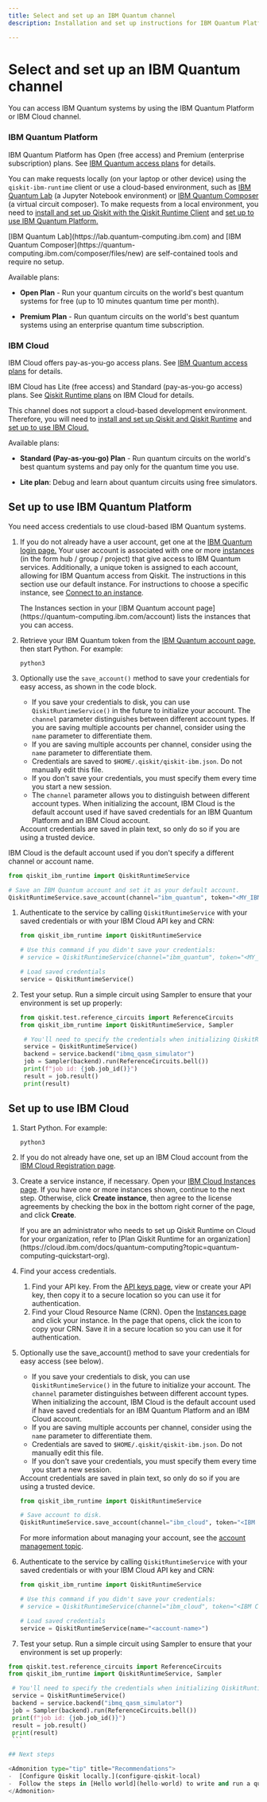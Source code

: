 ```yaml
---
title: Select and set up an IBM Quantum channel
description: Installation and set up instructions for IBM Quantum Platform or IBM Quantum on IBM Cloud to submit Qiskit and Qiskit Runtime jobs

---
```

# Select and set up an IBM Quantum channel

You can access IBM Quantum systems by using the IBM Quantum Platform or IBM Cloud channel.

### IBM Quantum Platform

IBM Quantum Platform has Open (free access) and Premium (enterprise subscription) plans. See [IBM Quantum access plans](https://www.ibm.com/quantum/access-plans) for details.

You can make requests locally (on your laptop or other device) using the `qiskit-ibm-runtime` client or use a cloud-based environment, such as [IBM Quantum Lab](https://lab.quantum-computing.ibm.com) (a Jupyter Notebook environment) or [IBM Quantum Composer](https://quantum-computing.ibm.com/composer/files/new) (a virtual circuit composer). To make requests from a local environment, you need to [install and set up Qiskit with the Qiskit Runtime Client](install#local) and [set up to use IBM Quantum Platform.](#iqp)

<Admonition type="note">
    [IBM Quantum Lab](https://lab.quantum-computing.ibm.com) and [IBM Quantum Composer](https://quantum-computing.ibm.com/composer/files/new) are self-contained tools and require no setup.
</Admonition>

Available plans: 

* **Open Plan** - Run your quantum circuits on the world's best quantum systems for free (up to 10 minutes quantum time per month).

* **Premium Plan** - Run quantum circuits on the world's best quantum systems using an enterprise quantum time subscription.


### IBM Cloud

IBM Cloud offers pay-as-you-go access plans. See [IBM Quantum access plans](https://www.ibm.com/quantum/access-plans) for details.

IBM Cloud has Lite (free access) and Standard (pay-as-you-go access) plans. See [Qiskit Runtime plans](https://cloud.ibm.com/docs/quantum-computing?topic=quantum-computing-plans) on IBM Cloud for details.

This channel does not support a cloud-based development environment. Therefore, you will need to [install and set up Qiskit and Qiskit Runtime](install#local) and [set up to use IBM Cloud.](#cloud)

Available plans:

- **Standard (Pay-as-you-go) Plan** - Run quantum circuits on the world's best quantum systems and pay only for the quantum time you use.

- **Lite plan**: Debug and learn about quantum circuits using free simulators.

<span id="iqp"></span>
## Set up to use IBM Quantum Platform

You need access credentials to use cloud-based IBM Quantum systems. 

1. If you do not already have a user account, get one at the [IBM Quantum login page.](https://quantum-computing.ibm.com/login)  Your user account is associated with one or more [instances](../run/instances) (in the form hub / group / project) that give access to IBM Quantum services. Additionally, a unique token is assigned to each account, allowing for IBM Quantum access from Qiskit. The instructions in this section use our default instance.  For instructions to choose a specific instance, see [Connect to an instance](../run/instances#connect-instance). 

    <Admonition type="note">
      The Instances section in your [IBM Quantum account page](https://quantum-computing.ibm.com/account) lists the instances that you can access.
    </Admonition>

1. Retrieve your IBM Quantum token from the [IBM Quantum account page,](https://quantum-computing.ibm.com/account) then start Python. For example:

    ```shell
    python3
    ```

1. Optionally use the `save_account()` method to save your credentials for easy access, as shown in the code block.

    * If you save your credentials to disk, you can use `QiskitRuntimeService()` in the future to initialize your account. The `channel` parameter distinguishes between different account types. If you are saving multiple accounts per channel, consider using the `name` parameter to differentiate them. 
    * If you are saving multiple accounts per channel, consider using the `name` parameter to differentiate them. 
    * Credentials are saved to `$HOME/.qiskit/qiskit-ibm.json`.  Do not manually edit this file. 
    * If you don't save your credentials, you must specify them every time you start a new session. 
    * The `channel` parameter allows you to distinguish between different account types. When initializing the account, IBM Cloud is the default account used if have saved credentials for an IBM Quantum Platform and an IBM Cloud account.

    <Admonition type="important">
      Account credentials are saved in plain text, so only do so if you are using a trusted device.
    </Admonition>

<Admonition type="note">
IBM Cloud is the default account used if you don't specify a different channel or account name. 
</Admonition>

```python
from qiskit_ibm_runtime import QiskitRuntimeService

# Save an IBM Quantum account and set it as your default account.
QiskitRuntimeService.save_account(channel="ibm_quantum", token="<MY_IBM_QUANTUM_TOKEN>", set_as_default=True)
```

1. Authenticate to the service by calling `QiskitRuntimeService` with your saved credentials or with your IBM Cloud API key and CRN:

   ```python
   from qiskit_ibm_runtime import QiskitRuntimeService

   # Use this command if you didn't save your credentials:
   # service = QiskitRuntimeService(channel="ibm_quantum", token="<MY_IBM_QUANTUM_TOKEN>")

   # Load saved credentials
   service = QiskitRuntimeService()

   ```

1. Test your setup.  Run a simple circuit using Sampler to ensure that your environment is set up properly:

   ```python
   from qiskit.test.reference_circuits import ReferenceCircuits
   from qiskit_ibm_runtime import QiskitRuntimeService, Sampler

    # You'll need to specify the credentials when initializing QiskitRuntimeService, if they were not previously saved.
    service = QiskitRuntimeService()
    backend = service.backend("ibmq_qasm_simulator")
    job = Sampler(backend).run(ReferenceCircuits.bell())
    print(f"job id: {job.job_id()}")
    result = job.result()
    print(result)
    ```

 <span id="cloud"></span>
## Set up to use IBM Cloud

1. Start Python. For example:

    ```shell
    python3
    ```
1. If you do not already have one, set up an IBM Cloud account from the [IBM Cloud Registration page](https://cloud.ibm.com/registration).
1. Create a service instance, if necessary. Open your [IBM Cloud Instances page](https://cloud.ibm.com/quantum/instances). If you have one or more instances shown, continue to the next step. Otherwise, click **Create instance**, then agree to the license agreements by checking the box in the bottom right corner of the page, and click **Create**.

    <Admonition type="note">
      If you are an administrator who needs to set up Qiskit Runtime on Cloud for your organization, refer to [Plan Qiskit Runtime for an organization](https://cloud.ibm.com/docs/quantum-computing?topic=quantum-computing-quickstart-org).
    </Admonition>

1. Find your access credentials.
    1. Find your API key. From the [API keys page](https://cloud.ibm.com/iam/apikeys), view or create your API key, then copy it to a secure location so you can use it for authentication.
    2. Find your Cloud Resource Name (CRN). Open the [Instances page](https://cloud.ibm.com/quantum/instances) and click your instance. In the page that opens, click the icon to copy your CRN. Save it in a secure location so you can use it for authentication.

1. Optionally  use the save_account() method to save your credentials for easy access (see below).

    * If you save your credentials to disk, you can use `QiskitRuntimeService()` in the future to initialize your account. The `channel` parameter distinguishes between different account types. When initializing the account, IBM Cloud is the default account used if have saved credentials for an IBM Quantum Platform and an IBM Cloud account.
    * If you are saving multiple accounts per channel, consider using the `name` parameter to differentiate them. 
    * Credentials are saved to `$HOME/.qiskit/qiskit-ibm.json`.  Do not manually edit this file. 
    * If you don't save your credentials, you must specify them every time you start a new session. 

    <Admonition type="important">
        Account credentials are saved in plain text, so only do so if you are using a trusted device.
    </Admonition>

    ```python
    from qiskit_ibm_runtime import QiskitRuntimeService

    # Save account to disk. 
    QiskitRuntimeService.save_account(channel="ibm_cloud", token="<IBM Cloud API key>", instance="<IBM Cloud CRN>", name="<account-name>")
    ```

    For more information about managing your account, see the [account management topic](../run/account-management).

1. Authenticate to the service by calling `QiskitRuntimeService` with your saved credentials or with your IBM Cloud API key and CRN:

   ```python
   from qiskit_ibm_runtime import QiskitRuntimeService

   # Use this command if you didn't save your credentials:
   # service = QiskitRuntimeService(channel="ibm_cloud", token="<IBM Cloud API key>", instance="<IBM Cloud CRN>")

   # Load saved credentials
   service = QiskitRuntimeService(name="<account-name>")

   ```

 1. Test your setup.  Run a simple circuit using Sampler to ensure that your environment is set up properly:

   ```python
   from qiskit.test.reference_circuits import ReferenceCircuits
   from qiskit_ibm_runtime import QiskitRuntimeService, Sampler

    # You'll need to specify the credentials when initializing QiskitRuntimeService, if they were not previously saved.
    service = QiskitRuntimeService()
    backend = service.backend("ibmq_qasm_simulator")
    job = Sampler(backend).run(ReferenceCircuits.bell())
    print(f"job id: {job.job_id()}")
    result = job.result()
    print(result)
    ```  

## Next steps

<Admonition type="tip" title="Recommendations">
  -  [Configure Qiskit locally.](configure-qiskit-local)
  -  Follow the steps in [Hello world](hello-world) to write and run a quantum program.
</Admonition>
